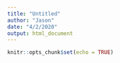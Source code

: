 ```yaml
---
title: "Untitled"
author: "Jason"
date: "4/2/2020"
output: html_document
---
```


```r
knitr::opts_chunk$set(echo = TRUE)
```

